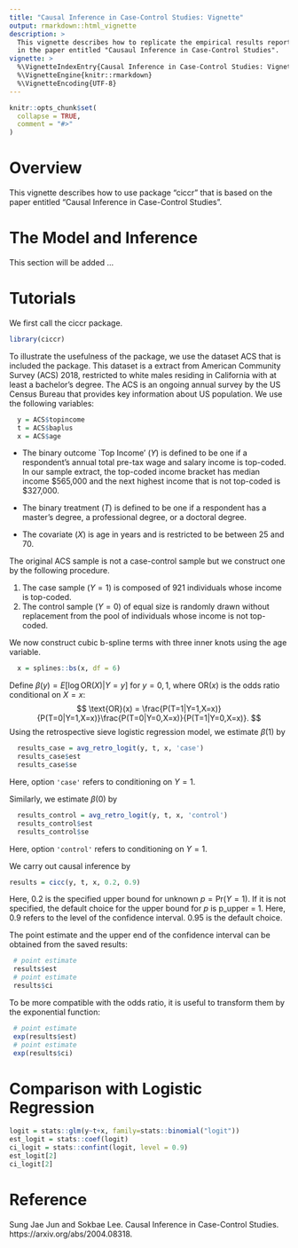 ```yaml
---
title: "Causal Inference in Case-Control Studies: Vignette"
output: rmarkdown::html_vignette
description: >
  This vignette describes how to replicate the empirical results reported
  in the paper entitled "Causaul Inference in Case-Control Studies".
vignette: >
  %\VignetteIndexEntry{Causal Inference in Case-Control Studies: Vignette}
  %\VignetteEngine{knitr::rmarkdown}
  %\VignetteEncoding{UTF-8}
---
```


```r
knitr::opts_chunk$set(
  collapse = TRUE,
  comment = "#>"
)
```

# Overview

This vignette describes how to use package "ciccr" that is based on the paper entitled  "Causal Inference in Case-Control Studies".

# The Model and Inference 

This section will be added ...

# Tutorials

We first call the ciccr package.

```r
library(ciccr)
```


To illustrate the usefulness of the package, we use the dataset ACS that is included the package. This dataset is a extract from American Community Survey (ACS) 2018, restricted to white males residing in California with at least a bachelor's degree. The ACS is an ongoing annual survey by the US Census Bureau that provides key information about US population. We use the following variables:  

```r
  y = ACS$topincome
  t = ACS$baplus
  x = ACS$age
```

- The binary outcome `Top Income' ($Y$) is defined to be one if a respondent's annual total pre-tax wage and salary income is top-coded. In our sample extract, the top-coded income bracket has median income $565,000 and the next highest income that is not top-coded is $327,000.   

- The binary treatment ($T$) is defined to be one if a respondent has a master's degree, a professional degree, or  a doctoral degree.

- The covariate ($X$) is age in years and is restricted to be between 25 and 70.

The original ACS sample is not a case-control sample but we construct one by the following procedure. 

1. The case sample $(Y=1)$ is composed of 921 individuals whose income is top-coded.
2. The control sample $(Y=0)$ of equal size is randomly drawn without replacement from the pool of individuals whose income is not top-coded. 

We now construct cubic b-spline terms with three inner knots using the age variable.

```r
  x = splines::bs(x, df = 6)
```
 
Define $\beta(y) = E [\log \text{OR}(X) | Y = y]$ for $y = 0,1$, where $\text{OR}(x)$ is the odds ratio conditional on $X=x$:
$$
\text{OR}(x) = \frac{P(T=1|Y=1,X=x)}{P(T=0|Y=1,X=x)}\frac{P(T=0|Y=0,X=x)}{P(T=1|Y=0,X=x)}.
$$
Using the retrospective sieve logistic regression model, we estimate $\beta(1)$ by

```r
  results_case = avg_retro_logit(y, t, x, 'case')
  results_case$est
  results_case$se
```

Here, option `'case'` refers to conditioning on $Y=1$. 

Similarly, we estimate $\beta(0)$ by

```r
  results_control = avg_retro_logit(y, t, x, 'control')
  results_control$est
  results_control$se
```

Here, option `'control'` refers to conditioning on $Y=1$. 

We carry out causal inference by

```r
results = cicc(y, t, x, 0.2, 0.9)
```

Here, 0.2 is the specified upper bound for unknown $p = \text{Pr}(Y=1)$. If it is not specified, the default choice for the upper bound for $p$ is p_upper = 1.
Here, 0.9 refers to the level of the confidence interval. 0.95 is the default choice. 

The point estimate and the upper end of the confidence interval can be obtained from the saved results: 

```r
 # point estimate
 results$est
 # point estimate
 results$ci
```

To be more compatible with the odds ratio, it is useful to transform them by the exponential function:
```r
 # point estimate
 exp(results$est)
 # point estimate
 exp(results$ci)
```

# Comparison with Logistic Regression

```r
logit = stats::glm(y~t+x, family=stats::binomial("logit"))
est_logit = stats::coef(logit)
ci_logit = stats::confint(logit, level = 0.9)
est_logit[2]
ci_logit[2]
```


# Reference

Sung Jae Jun and Sokbae Lee. Causal Inference in Case-Control Studies. 
https://arxiv.org/abs/2004.08318.

